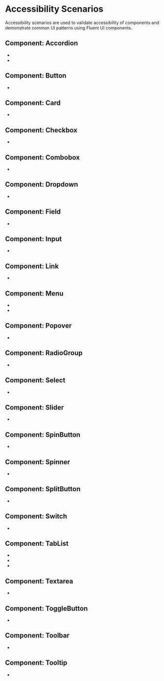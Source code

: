 
<Meta title="Concepts/Developer/Accessibility/Stories/List of scenarios" />

# Accessibility Scenarios

Accessibility scenarios are used to validate accessibility of components and demonstrate common UI patterns using Fluent UI components.

## Component: Accordion

- <FullscreenLink content="Accordion / Personal form" parent={parentPath} story="personal-form-accordion" />
- <FullscreenLink content="Accordion / FAQ" parent={parentPath} story="faq-accordion" />

## Component: Button

- <FullscreenLink content="Button / Messenger" parent={parentPath} story="messenger-buttons" />

## Component: Card

- <FullscreenLink content="Card / User profiles" parent={parentPath} story="user-profile-cards" />

## Component: Checkbox

- <FullscreenLink
    content="Checkbox / Questionnaire about food"
    parent={parentPath}
    story="questionnaire-about-food-checkboxes"
  />

## Component: Combobox

- <FullscreenLink
    content="Combobox / Questionnaire about your favorites"
    parent={parentPath}
    story="favorites-comboboxes"
  />

## Component: Dropdown

- <FullscreenLink
    content="Dropdown / Questionnaire about your favorites"
    parent={parentPath}
    story="favorites-dropdowns"
  />

## Component: Field

- <FullscreenLink content="Field / Ticket order form" parent={parentPath} story="ticket-order-form-fields" />

## Component: Input

- <FullscreenLink content="Input / Registration form" parent={parentPath} story="registration-form-inputs" />

## Component: Link

- <FullscreenLink content="Link / Site navigation" parent={parentPath} story="site-navigation-links" />

## Component: Menu

- <FullscreenLink content="Menu / Profile menu" parent={parentPath} story="profile-menu" />
- <FullscreenLink content="Menu / Menu with split item" parent={parentPath} story="menu-with-split-item" />

## Component: Popover

- <FullscreenLink content="Popover / Add people" parent={parentPath} story="add-people-popover" />

## Component: RadioGroup

- <FullscreenLink
    content="RadioGroup / Questionnaire about transportation"
    parent={parentPath}
    story="questionnaire-about-transportation-radios"
  />

## Component: Select

- <FullscreenLink content="Select / Questionnaire about your favorites" parent={parentPath} story="favorites-selects" />

## Component: Slider

- <FullscreenLink content="Slider / Sound control" parent={parentPath} story="sound-control-sliders" />

## Component: SpinButton

- <FullscreenLink content="SpinButton / donation form" parent={parentPath} story="donation-form-spin-buttons" />

## Component: Spinner

- <FullscreenLink content="Spinner / Posts loading" parent={parentPath} story="posts-loading-spinner" />

## Component: SplitButton

- <FullscreenLink content="SplitButton / Event reminder" parent={parentPath} story="event-reminder-split-button" />

## Component: Switch

- <FullscreenLink content="Switch / Device controls" parent={parentPath} story="device-controls-switches" />

## Component: TabList

- <FullscreenLink
    content="TabList / Mail settings with horizontal tablist"
    parent={parentPath}
    story="mail-settings-horizontal-tab-list"
  />
- <FullscreenLink
    content="TabList / Mail settings with vertical tablist"
    parent={parentPath}
    story="mail-settings-vertical-tab-list"
  />
- <FullscreenLink
    content="TabList / Mail settings with overflow tablist"
    parent={parentPath}
    story="mail-settings-overflow-tab-list"
  />

## Component: Textarea

- <FullscreenLink
    content="Textarea / Questionnaire about customer experience"
    parent={parentPath}
    story="questionnaire-about-customer-experience-textareas"
  />

## Component: ToggleButton

- <FullscreenLink content="ToggleButton / Device controls" parent={parentPath} story="device-controls-toggle-buttons" />

## Component: Toolbar

- <FullscreenLink content="Toolbar / Text editor toolbars" parent={parentPath} story="text-editor-toolbars" />

## Component: Tooltip

- <FullscreenLink content="Tooltip / Buttons with tooltip" parent={parentPath} story="buttons-with-tooltip" />
